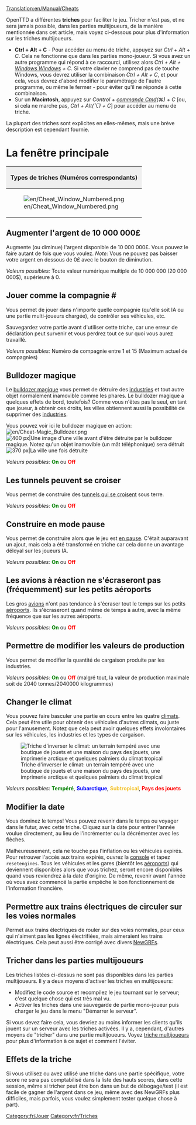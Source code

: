 [[Translation:en/Manual/Cheats]]

{{fr/Table des matières}}
{{fr/Avertissement| En utilisant des triches, vous trompez vos autres concurrents. Gardez à l'esprit qu'une telle disgrâce restera en mémoire pour l'éternité (cela veut dire que l'utilisation des triches sera enregistré dans votre sauvegarde).}}
OpenTTD a différentes '''triches''' pour faciliter le jeu. Tricher n'est pas, et ne sera jamais possible, dans les parties multijoueurs, de la manière mentionnée dans cet article, mais voyez ci-dessous pour plus d'information sur les triches multijoueurs.

*'''Ctrl + Alt + C''' - Pour accéder au menu de triche, appuyez sur ''Ctrl + Alt + C''. Cela ne fonctionne que dans les parties mono-joueur. Si vous avez un autre programme qui répond à ce raccourci, utilisez alors ''Ctrl + Alt + [https://www.wikipedia.org/wiki/fr:Touche Windows Windows] + C''. Si votre clavier ne comprend pas de touche Windows, vous devrez utiliser la combinaison ''Ctrl + Alt + C'', et pour cela, vous devrez d'abord modifier le paramétrage de l'autre programme, ou même le fermer - pour éviter qu'il ne réponde à cette combinaison. 
*Sur un '''Macintosh''', appuyez sur ''Control + [https://www.wikipedia.org/wiki/fr:Touche commande Cmd](&#x2318;) + C'' [ou, si cela ne marche pas, ''Ctrl + Alt(⌥) + C''] pour accéder au menu de triche.

La plupart des triches sont explicites en elles-mêmes, mais une brève description est cependant fournie.

=La fenêtre principale=
{|border="2" cellspacing="4" cellpadding="3" rules="all" style="margin:1em 1em 1em 0; border:solid 1px #AAAAAA;"
!colspan="4" style="background:#efefef;"| Types de triches (Numéros correspondants)
|-
| rowspan="10"|[[File:en/Cheat Window Numbered.png|frame|center]]
| style="background:#efefef;"|'''Type'''
|-
| [[#Augmenter l'argent de 10 000 000£|1. Augmenter l'argent]]
|-
| [[#Jouer comme la compagnie .23|2. Jouer en tant que compagnie]]
|-
| [[#Bulldozer magique|3. Bulldozer magique]]
|-
| [[#Les tunnels peuvent se croiser|4. Croisement de tunnels]]
|-
| [[#Construire en mode pause|5. Construction en pause]]
|-
| [[#Les avions à réaction ne s'écraseront pas (fréquemment) sur les petits aéroports|6. Pas de crash sur les petits aéroports]]
|-
| [[#Permettre de modifier les valeurs de production|7. Modifier les valeurs de production]]
|-
| [[#Changer le climat|8. Changer le climat]]
|-
| [[#Modifier la date|9. Changer la date]]
|}

==Augmenter l'argent de 10 000 000£==
Augmente (ou diminue) l'argent disponible de 10 000 000£. Vous pouvez le faire autant de fois que vous voulez. ''Note:'' Vous ne pouvez pas baisser votre argent en dessous de 0£ avec le bouton de diminution.

''Valeurs possibles:'' Toute valeur numérique multiple de 10 000 000 (20 000 000$), supérieure à 0.

==Jouer comme la compagnie #==
Vous permet de jouer dans n'importe quelle compagnie (qu'elle soit IA ou une partie multi-joueurs chargée), de contrôler ses véhicules, etc.

Sauvegardez votre partie avant d'utiliser cette triche, car une erreur de déclaration peut survenir et vous perdrez tout ce sur quoi vous aurez travaillé.

''Valeurs possibles:'' Numéro de compagnie entre 1 et 15 (Maximum actuel de compagnies)

==Bulldozer magique==
Le [[fr/Archive/Manual/Bulldozer magique|bulldozer magique]] vous permet de détruire des [[fr/Manual/Industries|industries]] et tout autre objet normalement inamovible comme les phares. Le bulldozer magique a quelques effets de bord, toutefois? Comme vous n'êtes pas le seul, en tant que joueur, à obtenir ces droits, les villes obtiennent aussi la possibilité de supprimer des [[fr/Manual/Industries|industries]].

Vous pouvez voir ici le bulldozer magique en action: [[File:en/Cheat-Magic Bulldozer.png]]
[[File:en/Town Before.png|thumb|left|400 px|Une image d'une ville avant d'être détruite par le bulldozer magique. Notez qu'un objet inamovible (un mât téléphonique) sera détruit]]
[[File:en/Town After.png|thumb|center|370 px|La ville une fois détruite]]
{{en/-}}

''Valeurs possibles:'' <span style="color:green">'''On'''</span> ou <span style="color:red">'''Off'''</span>

==Les tunnels peuvent se croiser==
Vous permet de construire des [[fr/Archive/Manual/Croisement de tunnels|tunnels qui se croisent]] sous terre.

''Valeurs possibles:'' <span style="color:green">'''On'''</span> ou <span style="color:red">'''Off'''</span>

==Construire en mode pause==
{{fr/Note|Ce n'est pas une triche en 1.1.0, mais une option avancée disponible depuis le menu [[fr/Archive/Manual/Settings/Options avancées|Configuration avancée]], ce qui permet davantage de contrôle sur ce qui est permis en pause.}}
Vous permet de construire alors que le jeu est [[fr/Archive/Manual/Settings/Construire en pause|en pause]]. C'était auparavant un ajout, mais cela a été transformé en triche car cela donne un avantage déloyal sur les joueurs IA.

''Valeurs possibles:'' <span style="color:green">'''On'''</span> ou <span style="color:red">'''Off'''</span>

==Les avions à réaction ne s'écraseront pas (fréquemment) sur les petits aéroports==
Les gros [[fr/Manual/Avions|avions]] n'ont pas tendance à s'écraser tout le temps sur les petits [[fr/Manual/Aéroports|aéroports]]. Ils s'écraseront quand même de temps à autre, avec la même fréquence que sur les autres aéroports.

''Valeurs possibles:'' <span style="color:green">'''On'''</span> ou <span style="color:red">'''Off'''</span>

==Permettre de modifier les valeurs de production==
Vous permet de modifier la quantité de cargaison produite par les industries.

''Valeurs possibles:'' <span style="color:green">'''On'''</span> ou <span style="color:red">'''Off'''</span> (malgré tout, la valeur de production maximale soit de 2040 tonnes/2040000 kilogrammes)

==Changer le climat==
Vous pouvez faire basculer une partie en cours entre les quatre [[fr/Manual/Climat|climats]]. Cela peut être utile pour obtenir des véhicules d'autres climats, ou juste pour l'amusement. Notez que cela peut avoir quelques effets involontaires sur les véhicules, les industries et les types de cargaison.

[[File:en/Switch climate.png|center|frame|Triche d'inverser le climat: un terrain tempéré avec une boutique de jouets et une maison du pays des jouets, une imprimerie arctique et quelques palmiers du climat tropical]]

''Valeurs possibles:'' <span style="color:green">'''Tempéré'''</span>, <span style="color:blue">'''Subarctique'''</span>, <span style="color:#f4c430">'''Subtropical'''</span>, <span style="color:red">'''Pays des jouets'''</span>

==Modifier la date==
Vous dominez le temps! Vous pouvez revenir dans le temps ou voyager dans le futur, avec cette triche. Cliquez sur la date pour entrer l'année voulue directement, au lieu de l'incrémenter ou la décrémenter avec les flèches.

Malheureusement, cela ne touche pas l'inflation ou les véhicules expirés. Pour retrouver l'accès aux trains expirés, ouvrez la [[fr/Manual/Console|console]] et tapez <code>resetengines</code>. Tous les véhicules et les gares (bientôt les [[fr/Manual/Aéroports|aéroports]]) qui deviennent disponibles alors que vous trichez, seront encore disponibles quand vous reviendrez à la date d'origine. De même, revenir avant l'année où vous avez commencé la partie empêche le bon fonctionnement de l'information financière.

==Permettre aux trains électriques de circuler sur les voies normales==
{{fr/Note|Ce n'est pas une triche en 0.7.0, mais une option avancée disponible depuis le menu [[fr/Archive/Manual/Settings/Options avancées|Configuration avancée]], qui désactive aussi les lignes électriques.}}
Permet aux trains électriques de rouler sur des voies normales, pour ceux qui n'aiment pas les lignes électrifiées, mais aimeraient les trains électriques. Cela peut aussi être corrigé avec divers [[fr/Manual/NewGRF|NewGRFs]].

==Tricher dans les parties multijoueurs==
Les triches listées ci-dessus ne sont pas disponibles dans les parties multijoueurs. Il y a deux moyens d'activer les triches en multijoueurs:
* Modifiez le code source et recompilez le jeu tournant sur le serveur; c'est quelque chose qui est très mal vu.
* Activer les triches dans une sauvegarde de partie mono-joueur puis charger le jeu dans le menu "Démarrer le serveur".
Si vous devez faire cela, vous devriez au moins informer les clients qu'ils jouent sur un serveur avec les triches activées. Il y a, cependant, d'autres moyens de "tricher" dans une partie multijoueurs. Voyez [[fr/Community/Triche multijoueurs|triche multijoueurs]] pour plus d'information à ce sujet et comment l'éviter.

==Effets de la triche==
Si vous utilisez ou avez utilisé une triche dans une partie spécifique, votre score ne sera pas comptabilisé dans la liste des hauts scores, dans cette session, même si tricher peut être bon dans un but de débogage/test (il est facile de gagner de l'argent dans ce jeu, même avec des NewGRFs plus difficiles, mais parfois, vous voulez simplement tester quelque chose à part).

[[Category:fr/Jouer]]
[[Category:fr/Triches]]